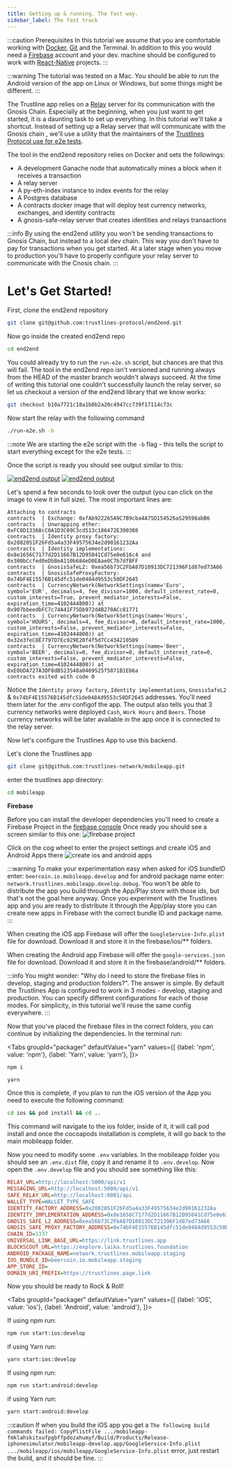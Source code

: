 ```yaml
---
title: Getting up & running. The fast way.
sidebar_label: The fast track
---
```



:::caution Prerequisites
In this tutorial we assume that you are comfortable working with [Docker](https://www.docker.com/), [Git](https://git-scm.com/)
and the Terminal. In addition to this you would need a [Firebase](https://firebase.google.com/) account and your dev. machine should be configured to work
with [React-Native](https://reactnative.dev) projects.
:::

:::warning
The tutorial was tested on a Mac. You should be able to run the Android version of the app on Linux or Windows, but some
things might be different.
:::

The Trustline app relies on a [Relay](/relay/introduction) server for its communication with the Gnosis Chain.
Especially at the beginning, when you just want to get started, it is a daunting task to set up everything.
In this tutorial we'll take a shortcut. Instead of setting up a Relay server that will communicate with the Gnosis chain
, we'll use a utility that the maintainers of the [Trustlines Protocol use for e2e tests](https://github.com/trustlines-protocol/end2end).

The tool in the end2end repository relies on Docker and sets the followings:

- A development Ganache node that automatically mines a block when it receives a transaction
- A relay server
- A py-eth-index instance to index events for the relay
- A Postgres database
- A contracts docker image that will deploy test currency networks, exchanges, and identity contracts
- A gnosis-safe-relay server that creates identities and relays transactions

:::info
By using the end2end utility you won't be sending transactions to Gnosis Chain, but instead to a local
dev chain. This way you don't have to pay for transactions when you get started. At a later stage when you
move to production you'll have to properly configure your relay server to communicate with the Cnosis chain.
:::

# Let's Get Started!

First, clone the end2end repository

```bash
git clone git@github.com:trustlines-protocol/end2end.git
```

Now go inside the created end2end repo

```bash
cd end2end
```

You could already try to run the `run-e2e.sh` script, but chances are that this will fail. The tool in the end2end
repo isn't versioned and running always from the HEAD of the master branch wouldn't always succeed. At the time of
writing this tutorial one couldn't successfully launch the relay server, so let us checkout a version of the end2end
library that we know works:

```bash
git checkout b10a7721c18a1b0b2a20c4947cc739f17114c73c
```

Now start the relay with the following command

```bash
./run-e2e.sh -b
```

:::note
We are starting the e2e script with the `-b` flag - this tells the script to start everything except for the e2e tests.
:::

Once the script is ready you should see output similar to this:

[![end2end output](./e2e_output_contracts.png)](./e2e_output_contracts.png)
[![end2end output](./e2e_output.png)](./e2e_output.png)

Let's spend a few seconds to look over the output (you can click on the image to view it in full size).
The most important lines are:

```
Attaching to contracts
contracts  | Exchange: 0xfAb922265A9C7B9cba4A75D154526a529598abB6
contracts  | Unwrapping ether: 0xFC8D13368cC0A1D3C09C3cd513c186472E390308
contracts  | Identity proxy factory: 0x2082051F26Fd5a4a33F49575634e2d90161232Aa
contracts  | Identity implementations: 0x8e1656C7177d2D11667B12D95041Cd75e0e616c4 and 0x300bCcfed0eDbBeA110b684eD0EAae0C7b7dfBFF
contracts  | GnosisSafeL2: 0xea56b73C2FbA87D10913DC721396F1d87ed73A66
contracts  | GnosisSafeProxyFactory: 0x74bF4E15576B145dfc51de0484d9553c50DF2645
contracts  | CurrencyNetwork(NetworkSettings(name='Euro', symbol='EUR', decimals=4, fee_divisor=1000, default_interest_rate=0, custom_interests=True, prevent_mediator_interests=False, expiration_time=4102444800)) at 0x907bbeedbFC7c74A41F75Db972d4B270ACc81771
contracts  | CurrencyNetwork(NetworkSettings(name='Hours', symbol='HOURS', decimals=4, fee_divisor=0, default_interest_rate=1000, custom_interests=False, prevent_mediator_interests=False, expiration_time=4102444800)) at 0x32e3feC8E7797D7Ec929E20f4f5d7Cc434210509
contracts  | CurrencyNetwork(NetworkSettings(name='Beer', symbol='BEER', decimals=0, fee_divisor=0, default_interest_rate=0, custom_interests=False, prevent_mediator_interests=False, expiration_time=4102444800)) at 0xE0bDA727A3DF8dB523548a0469525f5871B1Eb6a
contracts exited with code 0
```

Notice the `Identity proxy factory`, `Identity implementations`, `GnosisSafeL2` & `0x74bF4E15576B145dfc51de0484d9553c50DF2645` addresses.
You'll need them later for the .env configof the app. The output also tells you that 3 currency networks were deployed `Cash`, `Work Hours` and `Beers`. Those
currency networks will be later available in the app once it is connected to the relay server.

Now let's configure the Trustlines App to use this backend.

Let's clone the Trustlines app

```bash
git clone git@github.com:trustlines-network/mobileapp.git
```

enter the trustlines app directory:

```bash
cd mobileapp
```

**Firebase**

Before you can install the developer dependencies you'll need to create a Firebase Project in the [firebase console](https://console.firebase.google.com)
Once ready you should see a screen similar to this one:
![firebase project](./firebase_project.png)

Click on the cog wheel to enter the project settings and create iOS and Android Apps there
![create ios and android apps](./create_ios_android_apps.png)

:::warning
To make your experimentation easy when asked for iOS bundleID enter: `beercoin.io.mobileapp.develop` and for android
package name enter: `network.trustlines.mobileapp.develop.debug`. You won't be able to distribute the app you build
through the App/Play store with those ids, but that's not the goal here anyway. Once you experiment with the
Trustlines app and you are ready to distribute it through the App/play store you can create new apps in Firebase with the
correct bundle ID and package name.
:::

When creating the iOS app Firebase will offer the `GoogleService-Info.plist` file for download. Download it and store it
in the firebase/ios/\*\* folders.

When creating the Android app Firebase will offer the `google-services.json` file for download. Download it and store it
in the firebase/android/\*\* folders.

:::info
You might wonder: "Why do I need to store the firebase files in develop, staging and production folders?".
The answer is simple. By default the Trustlines App is configured to work in 3 modes - develop, staging and production.
You can specify different configurations for each of those modes. For simplicity, in this tutorial we'll reuse
the same config everywhere.
:::

Now that you've placed the firebase files in the correct folders, you can continue by initializing the dependencies. In the
terminal run:

<Tabs
    groupId="packager"
    defaultValue="yarn"
    values={[
        {label: 'npm', value: 'npm'},
        {label: 'Yarn', value: 'yarn'},
    ]}>
<TabItem value="npm">


```bash
npm i
```

</TabItem>
<TabItem value="yarn">


```bash
yarn
```

</TabItem>
</Tabs>


Once this is complete, if you plan to run the iOS version of the App you need to execute the following command:

```bash
cd ios && pod install && cd ..
```

This command will navigate to the ios folder, inside of it, it will call pod install and once the cocoapods installation is
complete, it will go back to the main mobileapp folder.

Now you need to modify some `.env` variables. In the mobileapp folder you should see an `.env.dist`
file, copy it and rename it to `.env.develop`. Now open the `.env.develop` file and you should see something like this:

```ini
RELAY_URL=http://localhost:5000/api/v1
MESSAGING_URL=http://localhost:5000/api/v1
SAFE_RELAY_URL=http://localhost:8001/api
WALLET_TYPE=WALLET_TYPE_SAFE
IDENTITY_FACTORY_ADDRESS=0x2082051F26Fd5a4a33F49575634e2d90161232Aa
IDENTITY_IMPLEMENTATION_ADDRESS=0x8e1656C7177d2D11667B12D95041Cd75e0e616c4
GNOSIS_SAFE_L2_ADDRESS=0xea56b73C2FbA87D10913DC721396F1d87ed73A66
GNOSIS_SAFE_PROXY_FACTORY_ADDRESS=0x74bF4E15576B145dfc51de0484d9553c50DF2645
CHAIN_ID=1337
UNIVERSAL_LINK_BASE_URL=https://link.trustlines.app
BLOCKSCOUT_URL=https://explore.laika.trustlines.foundation
ANDROID_PACKAGE_NAME=network.trustlines.mobileapp.staging
IOS_BUNDLE_ID=beercoin.io.mobileapp.staging
APP_STORE_ID=
DOMAIN_URI_PREFIX=https://trustlines.page.link
```

Now you should be ready to Rock & Roll!

<Tabs
    groupId="packager"
    defaultValue="yarn"
    values={[
        {label: 'iOS', value: 'ios'},
        {label: 'Android', value: 'android'},
    ]}>
<TabItem value="ios">


If using npm run:

```bash
npm run start:ios:develop
```

if using Yarn run:

```bash
yarn start:ios:develop
```

</TabItem>
<TabItem value="android">


If using npm run:

```bash
npm run start:android:develop
```

if using Yarn run:

```bash
yarn start:android:develop
```

</TabItem>
</Tabs>


:::caution
If when you build the iOS app you get a `The following build commands failed: CopyPlistFile .../mobileapp-fmklahskitxufpgbffpdozahumyf/Build/Products/Release-iphonesimulator/mobileapp-develop.app/GoogleService-Info.plist .../mobileapp/ios/mobileapp/GoogleService-Info.plist`
error, just restart the build, and it should be fine.
:::
